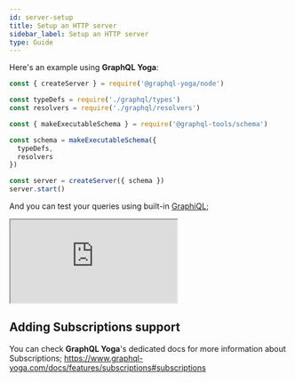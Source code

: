 ```yaml
---
id: server-setup
title: Setup an HTTP server
sidebar_label: Setup an HTTP server
type: Guide
---
```


Here's an example using **GraphQL Yoga**:

```js
const { createServer } = require('@graphql-yoga/node')

const typeDefs = require('./graphql/types')
const resolvers = require('./graphql/resolvers')

const { makeExecutableSchema } = require('@graphql-tools/schema')

const schema = makeExecutableSchema({
  typeDefs,
  resolvers
})

const server = createServer({ schema })
server.start()
```

And you can test your queries using built-in [GraphiQL](https://github.com/graphql/graphiql/tree/master/packages/graphiql);

<iframe
  src="https://codesandbox.io/s/github/dotansimha/graphql-yoga/tree/master/examples/hello-world"
  style={{ width: '100%', height: '500px', border: 0, borderRadius: '4px', overflow: 'hidden' }}
  title="yoga-hello-world"
  allow="accelerometer; ambient-light-sensor; camera; encrypted-media; geolocation; gyroscope; hid; microphone; midi; payment; usb; vr"
  sandbox="allow-forms allow-modals allow-popups allow-presentation allow-same-origin allow-scripts"
></iframe>

## Adding Subscriptions support

You can check **GraphQL Yoga**'s dedicated docs for more information about Subscriptions;
https://www.graphql-yoga.com/docs/features/subscriptions#subscriptions
